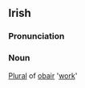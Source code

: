 {{rfc}}
==Irish==
===Pronunciation===
{{IPA|[ˈeb&#690;r&#690;əxə]}}
===Noun===
[[Plural]] of [[obair]] '[[work]]'